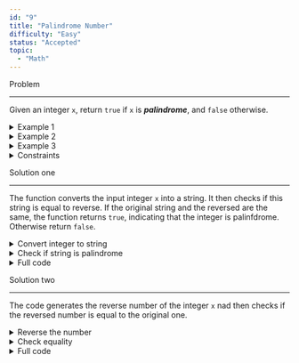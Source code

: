 ```yaml
---
id: "9"
title: "Palindrome Number"
difficulty: "Easy"
status: "Accepted"
topic:
  - "Math"
---
```



<MdxH3>Problem</MdxH3>

---

Given an integer `x`, return `true` if `x` is **_palindrome_**, and `false` otherwise.

<details>
  <summary className = "cursor-pointer">Example 1</summary>
  ```js
  Input: x = 121
  Output: true
  Explanation: 121 reads as 121 from left to right and from right to left
  ```
</details>

<details>
  <summary className = "cursor-pointer">Example 2</summary>
  ```js
  Input: x = -121
  Output: false
  Explanation: From left to right, it reads -121. From right to left, it becomes 121-. 
               Therefore it is not a palindrome.
  ```
</details>

<details>
  <summary className = "cursor-pointer">Example 3</summary>
  ```js
  Input: x = 10
  Output: false
  Explanation: Reads 01 from right to left. Therefore it is not a palindrome.
  ```
</details>

<details>
  <summary className="cursor-pointer">Constraints</summary>
  ```js
  231 <= x <=231 - 1
  ```
</details>

<MdxH3>Solution one</MdxH3>

---

The function converts the input integer `x` into a string. It then checks if this string is equal to reverse. If the original string and the reversed are the same, the function returns `true`, indicating that the integer is palinfdrome. Otherwise return `false`.

<details>
  <summary className="cursor-pointer">Convert integer to string</summary>
  ```rust
  let n = x.to_string();
  ```
  Convert the integer `x` into a string and stores it into variable `n`.
</details>

<details>
  <summary className="cursor-pointer">Check if string is palindrome</summary>
  ```rust
  n.chars().eq(n.chars().rev())
  ```
  `n.chars()` creates an iterator over the characters of the string `n`. `n.chars().rev()` creates an iterator over the characters of the string in reverse order. `eq()` compares the two iterators element by element to check if they are equal. 
Comparing the original iterator with the reversed iterator, the function determines if the string `n` reads the same forwards and backwards (i.e. if it’s a palindrome). If the iterators are equal, the function returns `true`.  If the iterators are not equal, the function returns `false`. 
</details>

<details>
  <summary className="cursor-pointer">Full code</summary>
  ```rust
  impl Solution {
    pub fn is_palindrome(x: i32) -> bool {
        let n = x.to_string();
        n.chars().eq(n.chars().rev())
    }
} 
  ```
</details>

<MdxH3>Solution two</MdxH3>

---

The code generates the reverse number of the integer `x` nad then checks if the reversed number is equal to the original one.

<details>
  <summary className="cursor-pointer">Reverse the number</summary>
  ```rust
  fn reverse(mut num: i32) -> i32 {
    let mut r = 0;  
    let s = if num < 0 { -1 } else { 1 };  
    while num != 0 {
        r = r * 10 + (num % 10);
        num /= 10;
    }
    r * s
  }
  ```
  The function takes an integer `num` as input. It initialize `r` (the reversed number) as `0`. The variable `s` is used to store the sign (`-1` for negative numbers, `1` fro positive numbers). `while num != 0` loop exctracts digits from `num` and appends them to `r`. `num % 10` extracts the last digit. `r = r * 10 + (num % 10)` shifts digits left in `r` and appends the new digit. `num /= 10` removes the last digit from `num`. Finally, it returns `r * s`, which keeps the sign of `num`.
</details>

<details>
  <summary className="cursor-pointer">Check equality</summary>
  ```rust
  impl Solution {
    pub fn is_palindrome(x: i32) -> bool {
      x == reverse(x)
    }
  }
  ```
  The function checks if `x` is a palindrome by comparing `x` with `reverse(x)`. If they're equal, `x` is palindrome and returns `true`. Otherwise `false` is returned.
</details>

<details>
  <summary className="cursor-pointer">Full code</summary>
  ```rust
  fn reverse(mut num: i32) -> i32 {
    let mut r = 0;  
    let s = if num < 0 { -1 } else { 1 };
    while num != 0 {
        r = r * 10 + (num % 10);
        num /= 10;
    }
    r * s
  }  

  impl Solution {
    fn is_palindrome(x: i32) {
      x == reverse(x)
    } 
  }
  ```
</details>
